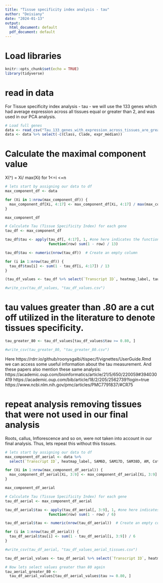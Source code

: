 ```yaml
---
title: "Tissue specificity index analysis - tau"
author: "Deisiany"
date: "2024-01-13"
output:
  html_document: default
  pdf_document: default
---
```

# Load libraries
```r
knitr::opts_chunk$set(echo = TRUE)
library(tidyverse)
```

# read in data
For Tissue specificity index analysis - tau - we will use the 133 genes which had average expression across all tissues equal or greater than 2, and was used in our PCA analysis.

```r
# Load full genes
data <- read_csv("Tau_133_genes_with_expression_across_tissues_are_greater_than_2_SoyARCs.csv") 
data <- data %>% select(-c(Class, Clade, expr_median))
```

# Calculate the maximal component value
X(^) = Xi/ max(Xi) for 1<=i <=n
```r
# lets start by assigning our data to df
max_component_df <- data

for (Xi in 1:nrow(max_component_df)) {
  max_component_df[Xi, 4:17] <- max_component_df[Xi, 4:17] / max(max_component_df[Xi, 4:17], na.rm = TRUE)
}

max_component_df

# Calculate Tau (Tissue Specificity Index) for each gene
tau_df <- max_component_df

tau_df$tau <- apply(tau_df[, 4:17], 1, #one here indicates the function will be applied to each row
                    function(row) sum(1 - row) / 13)

tau_df$tau <- numeric(nrow(tau_df))  # Create an empty column

for (i in 1:nrow(tau_df)) {
  tau_df$tau[i] <- sum(1 - tau_df[i, 4:17]) / 13
}


```

```r
(tau_df_values <- tau_df %>% select(`Transcript ID`, heatmap_label, tau))

#write_csv(tau_df_values, "tau_df_values.csv")
```

# tau values greater than .80 are a cut off utilized in the literature to denote tissues specificity.

```r
tau_greater_80 <- tau_df_values[tau_df_values$tau >= 0.80, ]

#write_csv(tau_greater_80, "tau_greater_80.csv")
```

Here https://rdrr.io/github/roonysgalbi/tispec/f/vignettes/UserGuide.Rmd we can access some useful information about the tau measurement. And these papers also mention these same analysis: https://academic.oup.com/bioinformatics/article/21/5/650/220059#394030419 
https://academic.oup.com/bib/article/18/2/205/2562739?login=true 
https://www.ncbi.nlm.nih.gov/pmc/articles/PMC7791837/#CR75 



# repeat analysis removing tissues that were not used in our final analysis
Roots, callus, Inflorescence and so on, were not taken into account in our final analysis. Thus, lets repeat this without this tissues.

```r
# lets start by assigning our data to df
max_component_df_aerial <- data %>% 
  select(`Transcript ID`, heatmap_label, SAM6D, SAM17D, SAM38D, AM, Cotyledon, Leaf, Hypocotyl)

for (Xi in 1:nrow(max_component_df_aerial)) {
  max_component_df_aerial[Xi, 3:9] <- max_component_df_aerial[Xi, 3:9] / max(max_component_df_aerial[Xi, 3:9], na.rm = TRUE)
}

max_component_df_aerial

# Calculate Tau (Tissue Specificity Index) for each gene
tau_df_aerial <- max_component_df_aerial

tau_df_aerial$tau <- apply(tau_df_aerial[, 3:9], 1, #one here indicates the function will be applied to each row
                    function(row) sum(1 - row) / 6)

tau_df_aerial$tau <- numeric(nrow(tau_df_aerial))  # Create an empty column

for (i in 1:nrow(tau_df_aerial)) {
  tau_df_aerial$tau[i] <- sum(1 - tau_df_aerial[i, 3:9]) / 6
}

#write_csv(tau_df_aerial, "tau_df_values_aerial_tissues.csv")

tau_df_aerial_values <- tau_df_aerial %>% select(`Transcript ID`, heatmap_label, tau)

# Now lets select values greater than 80 again
tau_aerial_greater_80 <- 
  tau_df_aerial_values[tau_df_aerial_values$tau >= 0.80, ]

```



